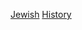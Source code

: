 {{WPSS-cat}}
{{Stub Category|article=[[犹太历史|犹太历史]]|newstub=Jewish-hist-stub|category=猶太歷史}}

{{CategoryTOC}}

[[Category:歷史小作品|Jewish]]
[[Category:猶太教小作品|History]]